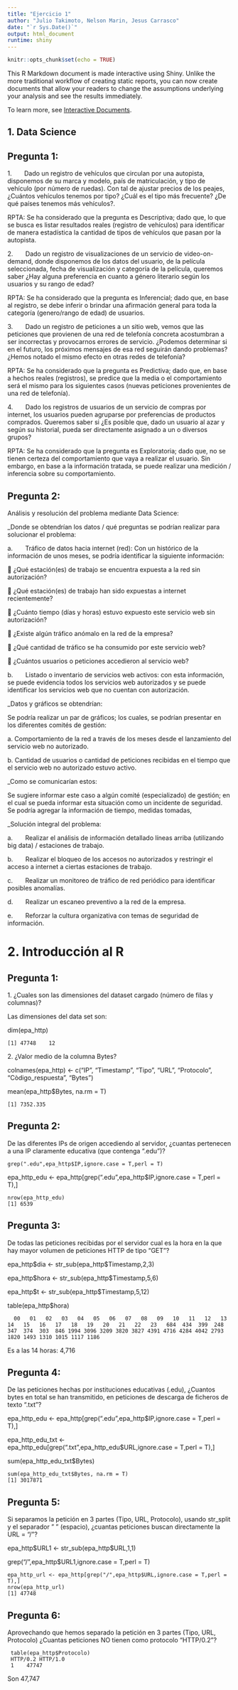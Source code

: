 ```yaml
---
title: "Ejercicio 1"
author: "Julio Takimoto, Nelson Marin, Jesus Carrasco"
date: "`r Sys.Date()`"
output: html_document
runtime: shiny
---
```


```r
knitr::opts_chunk$set(echo = TRUE)
```

This R Markdown document is made interactive using Shiny. Unlike the more traditional workflow of creating static reports, you can now create documents that allow your readers to change the assumptions underlying your analysis and see the results immediately.

To learn more, see [Interactive Documents](http://rmarkdown.rstudio.com/authoring_shiny.html).

## 1. Data Science

## Pregunta 1:

1.    Dado un registro de vehículos que circulan por una autopista, disponemos de su marca y modelo, país de matriculación, y tipo de vehículo (por número de ruedas). Con tal de ajustar precios de los peajes, ¿Cuántos vehículos tenemos por tipo? ¿Cuál es el tipo más frecuente? ¿De qué países tenemos más vehículos?.

RPTA: Se ha considerado que la pregunta es Descriptiva; dado que, lo que se busca es listar resultados reales (registro de vehículos) para identificar de manera estadística la cantidad de tipos de vehículos que pasan por la autopista.

2.    Dado un registro de visualizaciones de un servicio de video-on-demand, donde disponemos de los datos del usuario, de la película seleccionada, fecha de visualización y categoría de la película, queremos saber ¿Hay alguna preferencia en cuanto a género literario según los usuarios y su rango de edad?

RPTA: Se ha considerado que la pregunta es Inferencial; dado que, en base al registro, se debe inferir o brindar una afirmación general para toda la categoría (genero/rango de edad) de usuarios.

3.    Dado un registro de peticiones a un sitio web, vemos que las peticiones que provienen de una red de telefonía concreta acostumbran a ser incorrectas y provocarnos errores de servicio. ¿Podemos determinar si en el futuro, los próximos mensajes de esa red seguirán dando problemas? ¿Hemos notado el mismo efecto en otras redes de telefonía?

RPTA: Se ha considerado que la pregunta es Predictiva; dado que, en base a hechos reales (registros), se predice que la media o el comportamiento será el mismo para los siguientes casos (nuevas peticiones provenientes de una red de telefonía).

4.    Dado los registros de usuarios de un servicio de compras por internet, los usuarios pueden agruparse por preferencias de productos comprados. Queremos saber si ¿Es posible que, dado un usuario al azar y según su historial, pueda ser directamente asignado a un o diversos grupos?

RPTA: Se ha considerado que la pregunta es Exploratoria; dado que, no se tienen certeza del comportamiento que vaya a realizar el usuario. Sin embargo, en base a la información tratada, se puede realizar una medición / inferencia sobre su comportamiento.

## Pregunta 2:

Análisis y resolución del problema mediante Data Science:

\_Donde se obtendrían los datos / qué preguntas se podrían realizar para solucionar el problema:

a.    Tráfico de datos hacia internet (red): Con un histórico de la información de unos meses, se podría identificar la siguiente información:

 ¿Qué estación(es) de trabajo se encuentra expuesta a la red sin autorización?

 ¿Qué estación(es) de trabajo han sido expuestas a internet recientemente?

 ¿Cuánto tiempo (días y horas) estuvo expuesto este servicio web sin autorización?

 ¿Existe algún tráfico anómalo en la red de la empresa?

 ¿Qué cantidad de tráfico se ha consumido por este servicio web?

 ¿Cuántos usuarios o peticiones accedieron al servicio web?

b.    Listado o inventario de servicios web activos: con esta información, se puede evidencia todos los servicios web autorizados y se puede identificar los servicios web que no cuentan con autorización.

\_Datos y gráficos se obtendrían:

Se podría realizar un par de gráficos; los cuales, se podrían presentar en los diferentes comités de gestión:

a\. Comportamiento de la red a través de los meses desde el lanzamiento del servicio web no autorizado.

b\. Cantidad de usuarios o cantidad de peticiones recibidas en el tiempo que el servicio web no autorizado estuvo activo.

\_Como se comunicarían estos:

Se sugiere informar este caso a algún comité (especializado) de gestión; en el cual se pueda informar esta situación como un incidente de seguridad. Se podría agregar la información de tiempo, medidas tomadas,

\_Solución integral del problema:

a.    Realizar el análisis de información detallado líneas arriba (utilizando big data) / estaciones de trabajo.

b.    Realizar el bloqueo de los accesos no autorizados y restringir el acceso a internet a ciertas estaciones de trabajo.

c.    Realizar un monitoreo de tráfico de red periódico para identificar posibles anomalías.

d.    Realizar un escaneo preventivo a la red de la empresa.

e.    Reforzar la cultura organizativa con temas de seguridad de información.

# 2. Introducción al R

## Pregunta 1:

1\. ¿Cuales son las dimensiones del dataset cargado (número de filas y columnas)?

Las dimensiones del data set son:

dim(epa_http)

```         
[1] 47748    12
```

2\. ¿Valor medio de la columna Bytes?

colnames(epa_http) \<- c("IP", "Timestamp", "Tipo", "URL", "Protocolo", "Còdigo_respuesta", "Bytes")

mean(epa_http\$Bytes, na.rm = T)

```         
[1] 7352.335
```

## Pregunta 2:

De las diferentes IPs de origen accediendo al servidor, ¿cuantas pertenecen a una IP claramente educativa (que contenga ".edu")?

```         
grep(".edu",epa_http$IP,ignore.case = T,perl = T)
```

epa_http_edu \<- epa_http[grep(".edu",epa_http\$IP,ignore.case = T,perl = T),]

```         
nrow(epa_http_edu)
[1] 6539
```

## Pregunta 3:

De todas las peticiones recibidas por el servidor cual es la hora en la que hay mayor volumen de peticiones HTTP de tipo "GET"?

epa_http\$dia \<- str_sub(epa_http\$Timestamp,2,3)

epa_http\$hora \<- str_sub(epa_http\$Timestamp,5,6)

epa_http\$t \<- str_sub(epa_http\$Timestamp,5,12)

table(epa_http\$hora)

```         
  00   01   02   03   04   05   06   07   08   09   10   11   12   13   14   15   16   17   18   19   20   21   22   23   684  434  399  248  347  374  303  846 1994 3096 3209 3820 3827 4391 4716 4284 4042 2793 1820 1493 1310 1015 1117 1186
```

Es a las 14 horas: 4,716

## Pregunta 4:

De las peticiones hechas por instituciones educativas (.edu), ¿Cuantos bytes en total se han transmitido, en peticiones de descarga de ficheros de texto ".txt"?

epa_http_edu \<- epa_http[grep(".edu",epa_http\$IP,ignore.case = T,perl = T),]

epa_http_edu_txt \<- epa_http_edu[grep(".txt",epa_http_edu\$URL,ignore.case = T,perl = T),]

sum(epa_http_edu_txt\$Bytes)

```         
sum(epa_http_edu_txt$Bytes, na.rm = T) 
[1] 3017871
```

## Pregunta 5:

Si separamos la petición en 3 partes (Tipo, URL, Protocolo), usando str_split y el separador " " (espacio), ¿cuantas peticiones buscan directamente la URL = "/"?

epa_http\$URL1 \<- str_sub(epa_http\$URL,1,1)

grep("/",epa_http\$URL1,ignore.case = T,perl = T)

```         
epa_http_url <- epa_http[grep("/",epa_http$URL,ignore.case = T,perl = T),] 
nrow(epa_http_url)
[1] 47748
```

## Pregunta 6:

Aprovechando que hemos separado la petición en 3 partes (Tipo, URL, Protocolo) ¿Cuantas peticiones NO tienen como protocolo "HTTP/0.2"?

```         
 table(epa_http$Protocolo) 
 HTTP/0.2 HTTP/1.0
 1    47747 
```

Son 47,747
